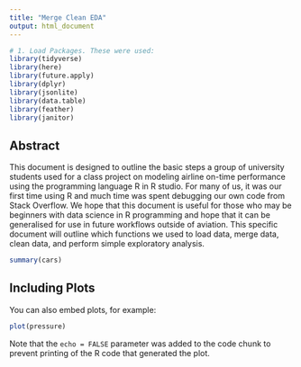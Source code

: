 ```yaml
---
title: "Merge Clean EDA"
output: html_document
---
```


```r
# 1. Load Packages. These were used:
library(tidyverse)
library(here)
library(future.apply)
library(dplyr)
library(jsonlite)
library(data.table)
library(feather)
library(janitor)
```

## Abstract

This document is designed to outline the basic steps a group of university students used for a class project on modeling airline on-time performance using the programming language R in R studio. For many of us, it was our first time using R and much time was spent debugging our own code from Stack Overflow. We hope that this document is useful for those who may be beginners with data science in R programming and hope that it can be generalised for use in future workflows outside of aviation. This specific document will outline which functions we used to load data, merge data, clean data, and perform simple exploratory analysis.

```r
summary(cars)
```

## Including Plots

You can also embed plots, for example:

```r
plot(pressure)
```

Note that the `echo = FALSE` parameter was added to the code chunk to prevent printing of the R code that generated the plot.
